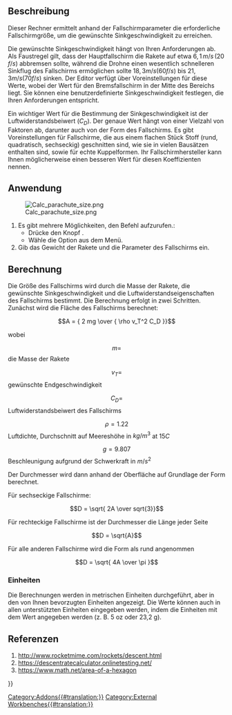 <languages/>

{{Docnav/de
|[[Rocket_Ejection_Charge_Calculator/de|AusstoßLadungsRechner]]
|[[Rocket_Thrust_To_Weight_Calculator/de| SchubZuGewichtRechner]]
|[[Rocket_Workbench/de|Arbeitsbereich Rocket]]
|IconL=Rocket_Calculator.svg
|IconR=Rocket_Calculator.svg
|IconC=RocketWorkbench.svg
}}

{{GuiCommand/de
|Name=Rocket Parachute Size Calculator
|Name/de=FalschirmGrößenRechner
|Icon=Rocket_Calculator.svg
|MenuLocation=Rakete → Rechner → Falschirmgrößen-Rechner
|Workbenches=[[Rocket_Workbench/de|Arbeitsbereich Rocket]]
|Version=0.19
}}

<span id="Description"></span>
==Beschreibung==

Dieser Rechner ermittelt anhand der Fallschirmparameter die erforderliche Fallschirmgröße, um die gewünschte Sinkgeschwindigkeit zu erreichen.

Die gewünschte Sinkgeschwindigkeit hängt von Ihren Anforderungen ab. Als Faustregel gilt, dass der Hauptfallschirm die Rakete auf etwa <math>6,1\,m/s\,(20\,f/s)</math> abbremsen sollte, während die Drohne einen wesentlich schnelleren Sinkflug des Fallschirms ermöglichen sollte
<math>18,3 m/s (60 f/s)</math> bis <math>21,3 m/s (70 f/s)</math> sinken. Der Editor verfügt über Voreinstellungen für diese Werte, wobei der Wert für den Bremsfallschirm in der Mitte des Bereichs liegt. Sie können eine benutzerdefinierte Sinkgeschwindigkeit festlegen, die Ihren Anforderungen entspricht.

Ein wichtiger Wert für die Bestimmung der Sinkgeschwindigkeit ist der Luftwiderstandsbeiwert (<math>C_D</math>). Der genaue Wert hängt von einer Vielzahl von Faktoren ab, darunter auch von der Form des Fallschirms. Es gibt Voreinstellungen für Fallschirme, die aus einem flachen Stück Stoff (rund, quadratisch, sechseckig) geschnitten sind, wie sie in vielen Bausätzen enthalten sind, sowie für echte Kuppelformen. Ihr Fallschirmhersteller kann Ihnen möglicherweise einen besseren Wert für diesen Koeffizienten nennen.

<span id="Usage"></span>
==Anwendung==

[[File:Calc_parachute_size.png]]

# Es gibt mehrere Möglichkeiten, den Befehl aufzurufen.: 
#* Drücke den Knopf {{Button|[[Image:Rocket_Calculator.svg|16px]] [[Rocket_Parachute_Size_Calculator/de|Fallschirmgrößen-Rechner]]}}.
#* Wähle die Option {{MenuCommand|Rakete → Rechner → [[Image:Rocket_Calculator.svg|16px]] Fallschirmgrößen-Rechner}} aus dem Menü.
# Gib das Gewicht der Rakete und die Parameter des Fallschirms ein.

<span id="Calculation"></span>
==Berechnung==

Die Größe des Fallschirms wird durch die Masse der Rakete, die gewünschte Sinkgeschwindigkeit und die Luftwiderstandseigenschaften des Fallschirms bestimmt. Die Berechnung erfolgt in zwei Schritten. Zunächst wird die Fläche des Fallschirms berechnet:

::<math>A = { 2 mg \over { \rho v_T^2 C_D }}</math>

wobei

::<math>m = </math> die Masse der Rakete
::<math>v_T = </math> gewünschte Endgeschwindigkeit
::<math>C_D = </math> Luftwiderstandsbeiwert des Fallschirms
::<math>\rho = 1.22</math> Luftdichte, Durchschnitt auf Meereshöhe in <math>kg/m^3</math> at <math>15C</math>
::<math>g = 9.807</math> Beschleunigung aufgrund der Schwerkraft in <math>m/s^2</math>

Der Durchmesser wird dann anhand der Oberfläche auf Grundlage der Form berechnet.

Für sechseckige Fallschirme:

::<math>D = \sqrt{ 2A \over sqrt{3}}</math>

Für rechteckige Fallschirme ist der Durchmesser die Länge jeder Seite

::<math>D = \sqrt{A}</math>

Für alle anderen Fallschirme wird die Form als rund angenommen

::<math>D = \sqrt{ 4A \over \pi }</math>

<span id="Units"></span>
===Einheiten===

Die Berechnungen werden in metrischen Einheiten durchgeführt, aber in den von Ihnen bevorzugten Einheiten angezeigt. Die Werte können auch in allen unterstützten Einheiten eingegeben werden, indem die Einheiten mit dem Wert angegeben werden (z. B. 5 oz oder 23,2 g).

<span id="References"></span>
==Referenzen==

# http://www.rocketmime.com/rockets/descent.html
# https://descentratecalculator.onlinetesting.net/
# https://www.math.net/area-of-a-hexagon


{{Docnav/de
|[[Rocket_Ejection_Charge_Calculator/de|AusstoßLadungsRechner]]
|[[Rocket_Thrust_To_Weight_Calculator/de| SchubZuGewichtRechner]]
|[[Rocket_Workbench/de|Arbeitsbereich Rocket]]
|IconL=Rocket_Calculator.svg
|IconR=Rocket_Calculator.svg
|IconC=RocketWorkbench.svg
}}

{{Userdocnavi{{#translation:}}}}
[[Category:Addons{{#translation:}}]]
[[Category:External Workbenches{{#translation:}}]]